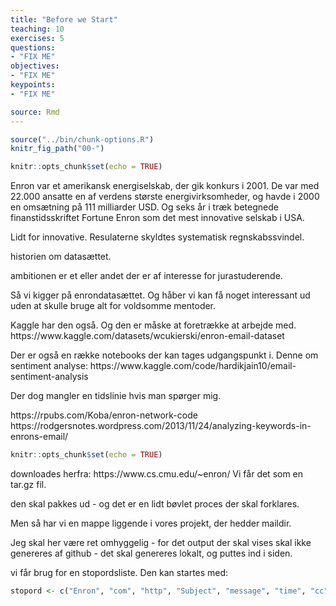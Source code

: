 ```yaml
---
title: "Before we Start"
teaching: 10
exercises: 5
questions:
- "FIX ME"
objectives:
- "FIX ME"
keypoints:
- "FIX ME"

source: Rmd
---
```


```r
source("../bin/chunk-options.R")
knitr_fig_path("00-")
```

```r
knitr::opts_chunk$set(echo = TRUE)
```

Enron var et amerikansk energiselskab, der gik konkurs i 2001. De var med
22.000 ansatte en af verdens største energivirksomheder, og havde i 2000
en omsætning på 111 milliarder USD. Og seks år i træk betegnede finanstidsskriftet
Fortune Enron som det mest innovative selskab i USA. 

Lidt for innovative. Resulaterne skyldtes systematisk regnskabssvindel.

historien om datasættet.


ambitionen er et eller andet der er af interesse for jurastuderende.

Så vi kigger på enrondatasættet. Og håber vi kan få noget interessant ud
uden at skulle bruge alt for voldsomme mentoder.

Kaggle har den også. Og den er måske at foretrække at arbejde med.
https://www.kaggle.com/datasets/wcukierski/enron-email-dataset

Der er også en række notebooks der kan tages udgangspunkt i.
Denne om sentiment analyse:
https://www.kaggle.com/code/hardikjain10/email-sentiment-analysis

Der dog mangler en tidslinie hvis man spørger mig.

https://rpubs.com/Koba/enron-network-code
https://rodgersnotes.wordpress.com/2013/11/24/analyzing-keywords-in-enrons-email/

```r
knitr::opts_chunk$set(echo = TRUE)
```
downloades herfra:
https://www.cs.cmu.edu/~enron/
Vi får det som en tar.gz fil.

den skal pakkes ud - og det er en lidt bøvlet proces der skal forklares.

Men så har vi en mappe liggende i vores projekt, der hedder maildir.

Jeg skal her være ret omhyggelig - for det output der skal vises skal ikke 
genereres af github - det skal genereres lokalt, og puttes ind i siden.

vi får brug for en stopordsliste.
Den kan startes med:
```r
stopord <- c("Enron", "com", "http", "Subject", "message", "time", "cc", "www")
```

